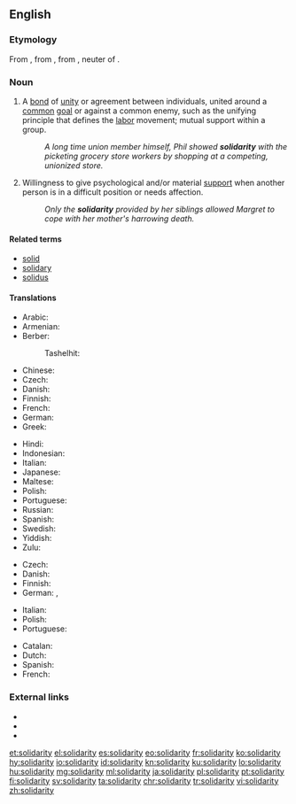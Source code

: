 {{also|Solidarity}} <!-- movement in Poland -->
==English==
{{wikipedia|dab=Solidarity (disambiguation)}}

===Etymology===
From {{etyl|fr|en}} {{term|lang=fr|solidarité||solidarity}}, from {{term|lang=fr|solidaire||characterized by solidarity}}, from {{etyl|la|en}} {{term|lang=la|solidum||whole sum}}, neuter of {{term|lang=la|solidus||solid}}.

===Noun===
{{en-noun|~|solidarities}}

# {{context|countable|lang=en}} A [[bond]] of [[unity]] or agreement between individuals, united around a [[common]] [[goal]] or against a common enemy, such as the unifying principle that defines the [[labor]] movement; mutual support within a group.
#: ''A long time union member himself, Phil showed '''solidarity''' with the picketing grocery store workers by shopping at a competing, unionized store.''
# {{context|uncountable|lang=en}} Willingness to give psychological and/or material [[support]] when another person is in a difficult position or needs affection.
#: ''Only the '''solidarity''' provided by her siblings allowed Margret to cope with her mother's harrowing death.''

====Related terms====
* [[solid]]
* [[solidary]]
* [[solidus]]

====Translations====
{{trans-top|unifying bond between individuals with common goal or enemy}}
* Arabic: {{t|ar|تضامن|m|tr=taDaamun}}
* Armenian: {{t|hy|համերաշխություն|tr=hamerašxutʻyun}}
* Berber:
*: Tashelhit: {{t|shi|tiwizi|f}}
* Chinese: {{zh-tsp|團結|团结|tuánjié}}
* Czech: {{t|cs|solidarita|f}}
* Danish: {{t|da|solidaritet}}
* Finnish: {{t+|fi|solidaarisuus}}
* French: {{t+|fr|solidarité|f}}
* German: {{t+|de|Solidarität|f}}
* Greek: {{t+|el|αλληλεγγύη|tr=allilengýi}}
{{trans-mid}}
* Hindi: {{t|hi|एकता|tr=ēkatā}}
* Indonesian: {{t+|id|solidaritas}}
* Italian: {{t+|it|solidarietà|f}}
* Japanese: {{t+|ja|連帯|tr=rentai}}
* Maltese: {{t|mt|solidarjetà}}
* Polish: {{t+|pl|solidarność|f}}
* Portuguese: {{t+|pt|solidariedade|f}}
* Russian: {{t+|ru|солидарность|f|tr=solidárnost'}}
* Spanish: {{t+|es|solidaridad|f}}
* Swedish: {{t+|sv|solidaritet|c}}
* Yiddish: {{t|yi|סאָלידאַרישקייט|tr=solidarishkayt|sc=Hebr}}
* Zulu: {{t|zu|ubuntu|c14}}
{{trans-bottom}}

{{trans-top|psychological or material support}}
* Czech: {{t|cs|solidarita|f}}
* Danish: {{t|da|solidaritet}}
* Finnish: {{t+|fi|tuki}}
* German: {{t+|de|Solidarität|f}}, {{t+|de|Unterstützung|f}}
{{trans-mid}}
* Italian: {{t+|it|solidarietà|f}}
* Polish: {{t+|pl|solidarność|f}}
* Portuguese: {{t+|pt|solidariedade|f}}
{{trans-bottom}}

{{checktrans-top}}
* Catalan: {{t-check|ca|solidaritat}}
* Dutch: {{t-check|nl|solidariteit}}
* Spanish: {{t-check|es|solidaridad}}
* French: {{t-check|fr|solidarité}}
{{trans-bottom}}

===External links===
* {{R:Webster 1913}}
* {{R:Century 1911}}
* {{R:OneLook}}

[[et:solidarity]]
[[el:solidarity]]
[[es:solidarity]]
[[eo:solidarity]]
[[fr:solidarity]]
[[ko:solidarity]]
[[hy:solidarity]]
[[io:solidarity]]
[[id:solidarity]]
[[kn:solidarity]]
[[ku:solidarity]]
[[lo:solidarity]]
[[hu:solidarity]]
[[mg:solidarity]]
[[ml:solidarity]]
[[ja:solidarity]]
[[pl:solidarity]]
[[pt:solidarity]]
[[fi:solidarity]]
[[sv:solidarity]]
[[ta:solidarity]]
[[chr:solidarity]]
[[tr:solidarity]]
[[vi:solidarity]]
[[zh:solidarity]]
